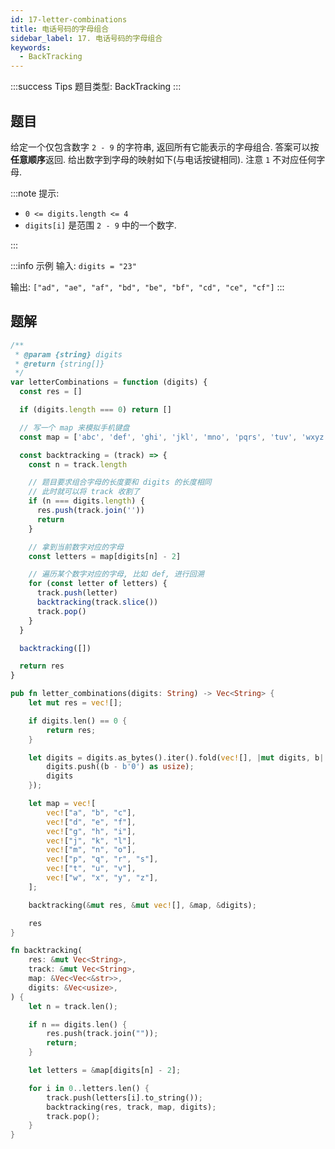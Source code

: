 ```yaml
---
id: 17-letter-combinations
title: 电话号码的字母组合
sidebar_label: 17. 电话号码的字母组合
keywords:
  - BackTracking
---
```


:::success Tips
题目类型: BackTracking
:::

## 题目

给定一个仅包含数字 `2 - 9` 的字符串, 返回所有它能表示的字母组合. 答案可以按**任意顺序**返回. 给出数字到字母的映射如下(与电话按键相同). 注意 `1` 不对应任何字母.

:::note 提示:

- `0 <= digits.length <= 4`
- `digits[i]` 是范围 `2 - 9` 中的一个数字.

:::

:::info 示例
输入: `digits = "23"`

输出: `["ad", "ae", "af", "bd", "be", "bf", "cd", "ce", "cf"]`
:::

## 题解


<Tabs>
  <TabItem value="JavaScript" label="JavaScript" default>

```ts
/**
 * @param {string} digits
 * @return {string[]}
 */
var letterCombinations = function (digits) {
  const res = []

  if (digits.length === 0) return []

  // 写一个 map 来模拟手机键盘
  const map = ['abc', 'def', 'ghi', 'jkl', 'mno', 'pqrs', 'tuv', 'wxyz']

  const backtracking = (track) => {
    const n = track.length

    // 题目要求组合字母的长度要和 digits 的长度相同
    // 此时就可以将 track 收割了
    if (n === digits.length) {
      res.push(track.join(''))
      return
    }

    // 拿到当前数字对应的字母
    const letters = map[digits[n] - 2]

    // 遍历某个数字对应的字母, 比如 def, 进行回溯
    for (const letter of letters) {
      track.push(letter)
      backtracking(track.slice())
      track.pop()
    }
  }

  backtracking([])

  return res
}
```

</TabItem>
<TabItem value="Rust" label="Rust">

```rust
pub fn letter_combinations(digits: String) -> Vec<String> {
    let mut res = vec![];

    if digits.len() == 0 {
        return res;
    }

    let digits = digits.as_bytes().iter().fold(vec![], |mut digits, b| {
        digits.push((b - b'0') as usize);
        digits
    });

    let map = vec![
        vec!["a", "b", "c"],
        vec!["d", "e", "f"],
        vec!["g", "h", "i"],
        vec!["j", "k", "l"],
        vec!["m", "n", "o"],
        vec!["p", "q", "r", "s"],
        vec!["t", "u", "v"],
        vec!["w", "x", "y", "z"],
    ];

    backtracking(&mut res, &mut vec![], &map, &digits);

    res
}

fn backtracking(
    res: &mut Vec<String>,
    track: &mut Vec<String>,
    map: &Vec<Vec<&str>>,
    digits: &Vec<usize>,
) {
    let n = track.len();

    if n == digits.len() {
        res.push(track.join(""));
        return;
    }

    let letters = &map[digits[n] - 2];

    for i in 0..letters.len() {
        track.push(letters[i].to_string());
        backtracking(res, track, map, digits);
        track.pop();
    }
}
```

</TabItem>
</Tabs>
